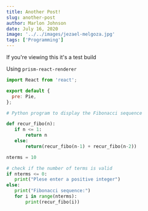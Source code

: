 ---
title: Another Post!
slug: another-post
author: Marlon Johnson
date: July 16, 2020
image: '../../images/jezael-melgoza.jpg'
tags: ['Programming']
---

If you're viewing this it's a test build

Using `prism-react-renderer`

```jsx
import React from 'react';

export default {
  pre: Pie,
};
```

```python
# Python program to display the Fibonacci sequence

def recur_fibo(n):
   if n <= 1:
       return n
   else:
       return(recur_fibo(n-1) + recur_fibo(n-2))

nterms = 10

# check if the number of terms is valid
if nterms <= 0:
   print("Plese enter a positive integer")
else:
   print("Fibonacci sequence:")
   for i in range(nterms):
       print(recur_fibo(i))

```
